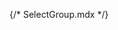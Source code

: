 {/* SelectGroup.mdx */}
 
 


<Title  /> 

<Subtitle />

## Basic Select Group

<Canvas of={SelectGroupStories.Primary} withToolbar layout='centered'/>

## Multiple

<Canvas of={SelectGroupStories.SelectMultiple} withToolbar layout='centered'/>

## Add Icon Before Label 

<Canvas of={SelectGroupStories.SelectWithIconStart} withToolbar layout='centered'/>

## Add Icon After Label 

<Canvas of={SelectGroupStories.SelectWithIconEnd} withToolbar layout='centered'/>

## Add Icon to Menu Item

<Canvas of={SelectGroupStories.WithMenuIcon} withToolbar layout='centered'/>

## API

<ArgTypes sort='alpha' />

<ForwardRefNote />